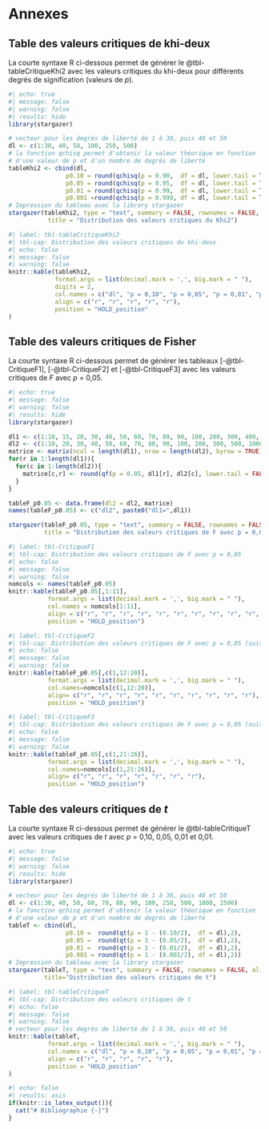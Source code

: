 # Annexes {#sec-chap14}

## Table des valeurs critiques de khi-deux {#sec-141}

La courte syntaxe R ci-dessous permet de générer le @tbl-tableCritiqueKhi2 avec les valeurs critiques du khi-deux pour différents degrés de signification (valeurs de *p*).

```r
#| echo: true
#| message: false
#| warning: false
#| results: hide
library(stargazer)

# vecteur pour les degrés de liberté de 1 à 30, puis 40 et 50
dl <- c(1:30, 40, 50, 100, 250, 500) 
# la fonction qchisq permet d'obtenir la valeur théorique en fonction 
# d'une valeur de p et d'un nombre de degrés de liberté
tableKhi2 <- cbind(dl,
                p0.10 = round(qchisq(p = 0.90,  df = dl, lower.tail = TRUE), 3),
                p0.05 = round(qchisq(p = 0.95,  df = dl, lower.tail = TRUE), 3),
                p0.01 = round(qchisq(p = 0.99,  df = dl, lower.tail = TRUE), 3),
                p0.001 =round(qchisq(p = 0.999, df = dl, lower.tail = TRUE), 3))
# Impression du tableau avec la library stargazer
stargazer(tableKhi2, type = "text", summary = FALSE, rownames = FALSE, align = TRUE, digits = 2,
           title = "Distribution des valeurs critiques du Khi2")
```


```r
#| label: tbl-tableCritiqueKhi2
#| tbl-cap: Distribution des valeurs critiques du khi-deux
#| echo: false
#| message: false
#| warning: false
knitr::kable(tableKhi2, 
             format.args = list(decimal.mark = ',', big.mark = " "),
             digits = 2,
             col.names = c("dl", "p = 0,10", "p = 0,05", "p = 0,01", "p = 0,001"),
             align = c("r", "r", "r", "r", "r"),
             position = "HOLD_position"
)
```


## Table des valeurs critiques de Fisher {#sec-142}

La courte syntaxe R ci-dessous permet de générer les tableaux  [-@tbl-CritiqueF1], [-@tbl-CritiqueF2] et [-@tbl-CritiqueF3] avec les valeurs critiques de *F* avec *p*&nbsp;=&nbsp;0,05.

```r
#| echo: true
#| message: false
#| warning: false
#| results: hide
library(stargazer)

dl1 <- c(1:10, 15, 20, 30, 40, 50, 60, 70, 80, 90, 100, 200, 300, 400, 500, 1000)
dl2 <- c(1:10, 20, 30, 40, 50, 60, 70, 80, 90, 100, 200, 300, 500, 1000, 2000)
matrice <- matrix(ncol = length(dl1), nrow = length(dl2), byrow = TRUE)
for(r in 1:length(dl1)){
  for(c in 1:length(dl2)){
    matrice[c,r] <- round(qf(p = 0.05, dl1[r], dl2[c], lower.tail = FALSE), 2)
  }
}

tableF_p0.05 <- data.frame(dl2 = dl2, matrice)
names(tableF_p0.05) <- c("dl2", paste0("dl1=",dl1))

stargazer(tableF_p0.05, type = "text", summary = FALSE, rownames = FALSE, align = TRUE, digits = 3,
          title = "Distribution des valeurs critiques de F avec p = 0,05")
```


```r
#| label: tbl-CritiqueF1
#| tbl-cap: Distribution des valeurs critiques de F avec p = 0,05
#| echo: false
#| message: false
#| warning: false
nomcols <- names(tableF_p0.05)
knitr::kable(tableF_p0.05[,1:11], 
           format.args = list(decimal.mark = ',', big.mark = " "),
           col.names = nomcols[1:11],
           align = c("r", "r", "r", "r", "r", "r", "r", "r", "r", "r", "r"),
           position = "HOLD_position")
```



```r
#| label: tbl-CritiqueF2
#| tbl-cap: Distribution des valeurs critiques de F avec p = 0,05 (suite)
#| echo: false
#| message: false
#| warning: false
knitr::kable(tableF_p0.05[,c(1,12:20)], 
           format.args = list(decimal.mark = ',', big.mark = " "),
           col.names=nomcols[c(1,12:20)],
           align= c("r", "r", "r", "r", "r", "r", "r", "r", "r", "r"),
           position = "HOLD_position")
```



```r
#| label: tbl-CritiqueF3
#| tbl-cap: Distribution des valeurs critiques de F avec p = 0,05 (suite)
#| echo: false
#| message: false
#| warning: false
knitr::kable(tableF_p0.05[,c(1,21:26)], 
           format.args = list(decimal.mark = ',', big.mark = " "),
           col.names=nomcols[c(1,21:26)],
           align= c("r", "r", "r", "r", "r", "r", "r"),
           position = "HOLD_position")
```

## Table des valeurs critiques de *t* {#sec-143}

La courte syntaxe R ci-dessous permet de générer le @tbl-tableCritiqueT avec les valeurs critiques de *t* avec *p*&nbsp;=&nbsp;0,10, 0,05, 0,01 et 0,01.

```r
#| echo: true
#| message: false
#| warning: false
#| results: hide
library(stargazer)

# vecteur pour les degrés de liberté de 1 à 30, puis 40 et 50
dl <- c(1:30, 40, 50, 60, 70, 80, 90, 100, 250, 500, 1000, 2500) 
# la fonction qchisq permet d'obtenir la valeur théorique en fonction 
# d'une valeur de p et d'un nombre de degrés de liberté
tableT <- cbind(dl,
                p0.10 =  round(qt(p = 1 - (0.10/2),  df = dl),2),
                p0.05 =  round(qt(p = 1 - (0.05/2),  df = dl),2),
                p0.01 =  round(qt(p = 1 - (0.01/2),  df = dl),2),
                p0.001 = round(qt(p = 1 - (0.001/2), df = dl),2))
# Impression du tableau avec la library stargazer
stargazer(tableT, type = "text", summary = FALSE, rownames = FALSE, align = TRUE, digits = 2,
          title="Distribution des valeurs critiques de t")
```

```r
#| label: tbl-tableCritiqueT
#| tbl-cap: Distribution des valeurs critiques de t
#| echo: false
#| message: false
#| warning: false
# vecteur pour les degrés de liberté de 1 à 30, puis 40 et 50
knitr::kable(tableT, 
           format.args = list(decimal.mark = ',', big.mark = " "),
           col.names = c("dl", "p = 0,10", "p = 0,05", "p = 0,01", "p = 0,001"),
           align = c("r", "r", "r", "r", "r"),
           position = "HOLD_position"
)
```


```r
#| echo: false
#| results: asis
if(knitr::is_latex_output()){
  cat("# Bibliographie {-}")
}
```

